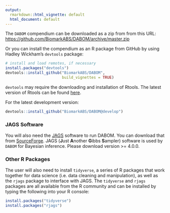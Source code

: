 ```yaml
---
output:
  rmarkdown::html_vignette: default
  html_document: default
---
```


The `DABOM` compendium can be downloaded as a zip from from this URL: <https://github.com/BiomarkABS/DABOM/archive/master.zip>

Or you can install the compendium as an R package from GitHub by using Hadley Wickham's `devtools` package:

```r
# install and load remotes, if necessary
install.packages("devtools")
devtools::install_github("BiomarkABS/DABOM", 
                         build_vignettes = TRUE)
```

`devtools` may require the downloading and installation of Rtools. The latest version of Rtools can be found [here](https://cran.r-project.org/bin/windows/Rtools/).

For the latest development version:

```r
devtools::install_github("BiomarkABS/DABOM@develop")
```

### JAGS Software

You will also need the [JAGS](http://mcmc-jags.sourceforge.net/) software to run DABOM. You can download that from [SourceForge](https://sourceforge.net/projects/mcmc-jags/files/). JAGS (**J**ust **A**nother **G**ibbs **S**ampler) software is used by `DABOM` for Bayesian inference. Please download version >= 4.0.0.

### Other R Packages

The user will also need to install `tidyverse`, a series of R packages that work together for data science (i.e. data cleaning and manipulation), as well as the `rjags` package to interface with JAGS. The `tidyverse` and `rjags` packages are all available from the R community and can be installed by typing the following into your R console:

```r
install.packages("tidyverse")
install.packages("rjags")
```
